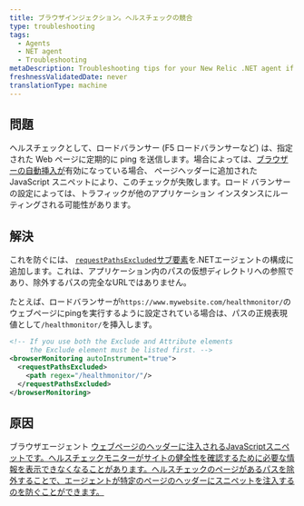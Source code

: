 ```yaml
---
title: ブラウザインジェクション。ヘルスチェックの競合
type: troubleshooting
tags:
  - Agents
  - NET agent
  - Troubleshooting
metaDescription: Troubleshooting tips for your New Relic .NET agent if your webpage health check is failing.
freshnessValidatedDate: never
translationType: machine
---
```


## 問題

ヘルスチェックとして、ロードバランサー (F5 ロードバランサーなど) は、指定された Web ページに定期的に ping を送信します。場合によっては、[ブラウザーの自動挿入が](/docs/agents/net-agent/additional-installation/new-relic-browser-net-agent)有効になっている場合、 [<InlinePopover type="browser"/>](/docs/browser/new-relic-browser/getting-started/introduction-new-relic-browser)ページヘッダーに追加された JavaScript スニペットにより、このチェックが失敗します。ロード バランサーの設定によっては、トラフィックが他のアプリケーション インスタンスにルーティングされる可能性があります。

## 解決

これを防ぐには、 [`requestPathsExcluded`サブ要素](/docs/agents/net-agent/configuration/net-agent-configuration#browser-path-exclusion)を.NETエージェントの構成に追加します。これは、アプリケーション内のパスの仮想ディレクトリへの参照であり、除外するパスの完全なURLではありません。

たとえば、ロードバランサーが`https://www.mywebsite.com/healthmonitor/`のウェブページにpingを実行するように設定されている場合は、パスの正規表現値として`/healthmonitor/`を挿入します。

```xml
<!-- If you use both the Exclude and Attribute elements
     the Exclude element must be listed first. -->
<browserMonitoring autoInstrument="true">
  <requestPathsExcluded>
    <path regex="/healthmonitor/"/>
  </requestPathsExcluded>
</browserMonitoring>
```

## 原因

ブラウザエージェント [ウェブページのヘッダーに注入されるJavaScriptスニペットです。ヘルスチェックモニターがサイトの健全性を確認するために必要な情報を表示できなくなることがあります。ヘルスチェックのページがあるパスを除外することで、エージェントが特定のページのヘッダーにスニペットを注入するのを防ぐことができます。](/docs/browser/new-relic-browser/installation/install-new-relic-browser-agent)

[](/docs/browser/new-relic-browser/installation/install-new-relic-browser-agent)
